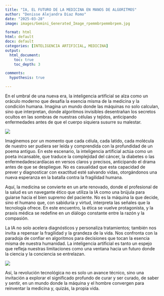 ```yaml
---
title: "IA, EL FUTURO DE LA MEDICINA EN MANOS DE ALGORITMOS"
author: "Denisse Alejandra Diaz Romo"
date: "2025-03-28"
image: images/Gemini_Generated_Image_rpemmbrpemmbrpem.jpg

format: html
html: default
docx: default
categories: [INTELIGENCIA ARTIFICIAL, MEDICINA] 
output: 
  html_document:
    toc: true
    toc_depth: 3

comments: 
  hypothesis: true 

---
```


En el umbral de una nueva era, la inteligencia artificial se alza como un oráculo moderno que desafía la esencia misma de la medicina y la condición humana. Imagina un mundo donde las máquinas no solo calculan, sino que interpretan, donde algoritmos invisibles desentrañan los secretos ocultos en las sombras de nuestras células y tejidos, anticipando enfermedades antes de que el cuerpo siquiera susurre su malestar.

![](images/Gemini_Generated_Image_vp0haivp0haivp0h.jpg)

Imaginemos por un momento que cada célula, cada latido, cada molécula de nuestro ser pudiera ser leída y comprendida con la profundidad de un poema antiguo. En este escenario, la inteligencia artificial actúa como un poeta incansable, que traduce la complejidad del cáncer, la diabetes o las enfermedadescardíacas en versos claros y precisos, anticipando el drama antes de que se despliegue. No es casualidad que esta capacidad de prever y diagnosticar con exactitud esté salvando vidas, otorgándonos una nueva esperanza en la batalla contra la fragilidad humana.

Aquí, la medicina se convierte en un arte renovado, donde el profesional de la salud es un navegante ético que utiliza la IA como una brújula para guiarse hacia el bien supremo del paciente. No es la máquina la que decide, sino el humano que, con sabiduría y virtud, interpreta las señales que la tecnología ofrece. En este encuentro, la ética se vuelve protagonista, y la praxis médica se redefine en un diálogo constante entre la razón y la compasión.

La IA no solo acelera diagnósticos y personaliza tratamientos; también nos invita a repensar la fragilidad y la grandeza de la vida. Nos confronta con la paradoja de confiar en algoritmos para decisiones que tocan la esencia misma de nuestra humanidad. La inteligencia artificial es tanto un espejo que refleja nuestras limitaciones como una ventana hacia un futuro donde la ciencia y la conciencia se entrelazan.

![](images/Gemini_Generated_Image_vfi9alvfi9alvfi9.jpg)

Así, la revolución tecnológica no es solo un avance técnico, sino una invitación a explorar el significado profundo de curar y ser curado, de saber y sentir, en un mundo donde la máquina y el hombre convergen para reinventar la medicina y, quizás, la propia vida.
